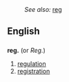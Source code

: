 :''See also:''  [[reg]]
==English==
==={{abbreviation}}===
'''reg.'''  (or ''Reg.'')
# [[regulation]]
# [[registration]]